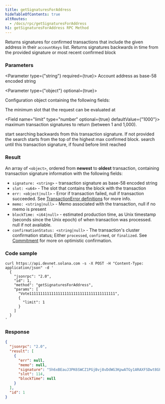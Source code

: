 ```yaml
---
title: getSignaturesForAddress
hideTableOfContents: true
altRoutes:
  - /docs/rpc/getSignaturesForAddress
h1: getSignaturesForAddress RPC Method
---
```


Returns signatures for confirmed transactions that include the given address in
their `accountKeys` list. Returns signatures backwards in time from the provided
signature or most recent confirmed block

<DocSideBySide>

<DocLeftSide>

### Parameters

<Parameter type={"string"} required={true}>
  Account address as base-58 encoded string
</Parameter>

<Parameter type={"object"} optional={true}>

Configuration object containing the following fields:

<Field
  name="commitment"
  type="string"
  optional={true}
  href="/docs/rpc/index.mdx#configuring-state-commitment"
/>

<Field name="minContextSlot" type="number" optional={true}>
  The minimum slot that the request can be evaluated at
</Field>

<Field name="limit" type="number" optional={true} defaultValue={"1000"}>
  maximum transaction signatures to return (between 1 and 1,000).
</Field>

<Field name="before" type="string" optional={true}>
  start searching backwards from this transaction signature. If not provided the
  search starts from the top of the highest max confirmed block.
</Field>

<Field name="until" type="string" optional={true}>
  search until this transaction signature, if found before limit reached
</Field>

</Parameter>

### Result

An array of `<object>`, ordered from **newest** to **oldest** transaction,
containing transaction signature information with the following fields:

- `signature: <string>` - transaction signature as base-58 encoded string
- `slot: <u64>` - The slot that contains the block with the transaction
- `err: <object|null>` - Error if transaction failed, null if transaction
  succeeded. See
  [TransactionError definitions](https://github.com/solana-labs/solana/blob/c0c60386544ec9a9ec7119229f37386d9f070523/sdk/src/transaction/error.rs#L13)
  for more info.
- `memo: <string|null>` - Memo associated with the transaction, null if no memo
  is present
- `blockTime: <i64|null>` - estimated production time, as Unix timestamp
  (seconds since the Unix epoch) of when transaction was processed. null if not
  available.
- `confirmationStatus: <string|null>` - The transaction's cluster confirmation
  status; Either `processed`, `confirmed`, or `finalized`. See
  [Commitment](/docs/rpc/#configuring-state-commitment) for more on
  optimistic confirmation.

</DocLeftSide>

<DocRightSide>

### Code sample

```shell
curl https://api.devnet.solana.com -s -X POST -H "Content-Type: application/json" -d '
  {
    "jsonrpc": "2.0",
    "id": 1,
    "method": "getSignaturesForAddress",
    "params": [
      "Vote111111111111111111111111111111111111111",
      {
        "limit": 1
      }
    ]
  }
'
```

### Response

```json
{
  "jsonrpc": "2.0",
  "result": [
    {
      "err": null,
      "memo": null,
      "signature": "5h6xBEauJ3PK6SWCZ1PGjBvj8vDdWG3KpwATGy1ARAXFSDwt8GFXM7W5Ncn16wmqokgpiKRLuS83KUxyZyv2sUYv",
      "slot": 114,
      "blockTime": null
    }
  ],
  "id": 1
}
```

</DocRightSide>
</DocSideBySide>

